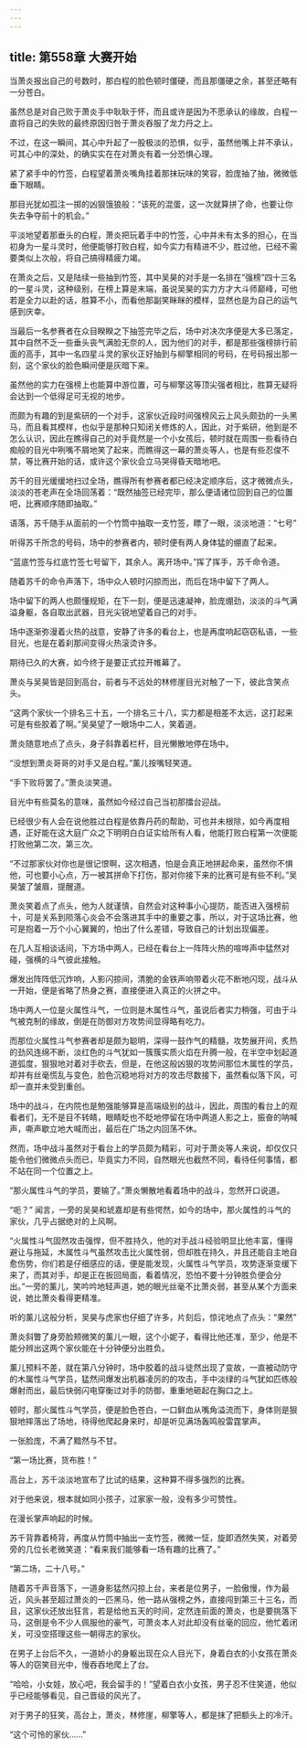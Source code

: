 ```yaml
---
---
---
```

title: 第558章 大赛开始
---



当萧炎报出自己的号数时，那白程的脸色顿时僵硬，而且那僵硬之余，甚至还略有一分苍白。

虽然总是对自己败于萧炎手中耿耿于怀，而且或许是因为不愿承认的缘故，白程一直将自己的失败的最终原因归咎于萧炎吞服了龙力丹之上。

不过，在这一瞬间，其心中升起了一股极淡的恐惧，似乎，虽然他嘴上并不承认，可其心中的深处，的确实实在在对萧炎有着一分恐惧心理。

紧了紧手中的竹签，白程望着萧炎嘴角挂着那抹玩味的笑容，脸庞抽了抽，微微低垂下眼睛。

那目光犹如孤注一掷的凶狠饿狼般：“该死的混蛋，这一次就算拼了命，也要让你失去争夺前十的机会。”

平淡地望着那垂头的白程，萧炎把玩着手中的竹签，心中并未有太多的担心，在当初身为一星斗灵时，他便能够打败白程，如今实力有精进不少，胜过他，已经不需要类似上次般，将自己搞得精疲力竭。

在萧炎之后，又是陆续一些抽到竹签，其中吴昊的对手是一名排在“强榜”四十三名的一星斗灵，这种级别，在榜上算是末端，虽说吴昊的实力方才大斗师巅峰，可他若是全力以赴的话，胜算不小，而看他那副笑眯眯的模样，显然也是为自己的运气感到庆幸。

当最后一名参赛者在众目睽睽之下抽签完毕之后，场中对决次序便是大多已落定，其中自然不乏一些垂头丧气满脸无奈的人，因为他们的对手，都是那些强榜排行前面的高手，其中一名四星斗灵的家伙正好抽到与柳擎相同的号码，在号码报出那一刻，这个家伙的脸色瞬间便是灰暗下来。

虽然他的实力在强榜上也能算中游位置，可与柳擎这等顶尖强者相比，胜算无疑将会达到一个低得足可无视的地步。

而颇为有趣的到是紫研的一个对手，这家伙近段时间强榜风云上风头颇劲的一头黑马，而且看其模样，也似乎是那种只知闭关修炼的人，因此，对于紫研，他到是不怎么认识，因此在瞧得自己的对手竟然是一个小女孩后，顿时就在周围一些看待白痴般的目光中咧嘴不屑地笑了起来，而瞧得这一幕的萧炎等人，也是有些忍俊不禁，等比赛开始的话，或许这个家伙会立马哭得昏天暗地吧。

苏千的目光缓缓地扫过全场，瞧得所有参赛者都已经决定顺序后，这才微微点头，淡淡的苍老声在全场回荡着：“既然抽签已经完毕，那么便请诸位回到自己的位置吧，比赛顺序随即抽取。”

语落，苏千随手从面前的一个竹筒中抽取一支竹签，瞟了一眼，淡淡地道：“七号”

听得苏千所念的号码，场中的参赛者内，顿时便有两人身体猛的绷直了起来。

“蓝底竹签与红底竹签七号留下，其余人。离开场中。”挥了挥手，苏千命令道。

随着苏千的命令声落下，场中众人顿时闪掠而出，而后在场中留下了两人。

场中留下的两人也颇懂规矩，在下一刻，便是迅速凝神，脸庞绷劲，淡淡的斗气满溢身躯，各自取出武器，目光尖锐地望着自己的对手。

场中逐渐弥漫着火热的战意，安静了许多的看台上，也是再度响起窃窃私语，一些目光，也是在着刹那间变得火热滚烫许多。

期待已久的大赛，如今终于是要正式拉开帷幕了。

萧炎与吴昊皆是回到高台，前者与不远处的林修崖目光对触了一下，彼此含笑点头。

“这两个家伙一个排名三十五，一个排名三十八，实力都是相差不太远，这打起来可是有些胶着了啊。”吴昊望了一眼场中二人，笑着道。

萧炎随意地点了点头，身子斜靠着栏杆，目光懒散地停在场中。

“没想到萧炎哥哥的对手又是白程。”薰儿按嘴轻笑道。

“手下败将罢了。”萧炎淡笑道。

目光中有些莫名的意味，虽然如今经过自己当初那擂台迎战。

已经很少有人会在说他胜过白程是依靠丹药的帮助，可也并未根除，如今再度相遇，正好能在这大庭广众之下明明白白证实给所有人看，他能打败白程第一次便能打败他第二次，第三次。

“不过那家伙对你也是很记恨啊，这次相遇，怕是会真正地拼起命来，虽然你不惧他，可也要小心点，万一被其拼命下打伤，那对你接下来的比赛可是有些不利。”吴昊皱了皱眉，提醒道。

萧炎笑着点了点头，他为人就谨慎，自然会对这种事小心提防，能否进入强榜前十，可是关系到陨落心炎会不会落进其手中的重要之事，所以，对于这场比赛，他可是抱着一万个小心翼翼的，怕出了什么差错，导致自己的计划出现偏差。

在几人互相谈话间，下方场中两人，已经在看台上一阵阵火热的喧哗声中猛然对碰，强横的斗气彼此接触。

爆发出阵阵低沉炸响，人影闪掠间，清脆的金铁声响带着火花不断地闪现，战斗从一开始，便是省略了热身之赛，直接便进入真正的火拼之中。

场中两人一位是火属性斗气，一位则是木属性斗气，虽说后者实力稍强，可由于斗气被克制的缘故，倒是在防御对方攻势间显得略有吃力。

而那位火属性斗气参赛者却是颇为聪明，深得一鼓作气的精髓，攻势展开间，炙热的劲风连绵不断，淡红色的斗气犹如一簇簇实质火焰在升腾一般，在半空中划起道道弧度，狠狠地对着对手砍去，但是，在他这般凶狠的攻势间那位木属性的学员，却并有丝毫慌乱与变色，脸色沉稳地将对方的攻击尽数接下，虽然看似落下风，可却一直并未受到重创。

场中的战斗，在内院也是勉强能够算是高端级别的战斗，因此，周围的看台上的观看者们，无不是目不转睛，眼睛眨也不眨地停留在场中两道人影之上，振奋的呐喊声，嘶声歇立地大喊而出，最后在广场之内回荡不休。

然而，场中战斗虽然对于看台上的学员颇为精彩，可对于萧炎等人来说，却仅仅只能令他们微微点头而已，毕竟实力不同，自然眼光也截然不同，看待任何事情，都不站在同一个位置之上。

“那火属性斗气的学员，要输了。”萧炎懒散地看着场中的战斗，忽然开口说道。

“呃？” 闻言，一旁的吴昊和琥嘉却是有些愕然，如今的场中，那火属性的斗气的家伙，几乎占据绝对的上风啊。

“火属性斗气固然攻击强悍，但不胜持久，他的对手战斗经验明显比他丰富，懂得避让与拖延，木属性斗气虽然攻击比火属性弱，但却胜在持久，并且还能自主地自愈伤势，你们若是仔细感应的话，便是能发现，火属性斗气学员，攻势逐渐变缓下来了，而其对手，却是正在扳回局面，看着情况，恐怕不要十分钟胜负便会分出。”一旁的薰儿，笑吟吟地轻声道，她的眼光丝毫不比萧炎弱，甚至从某个方面来说，她比萧炎看得更精准。

听的薰儿这般分析，吴昊与虎家也仔细了许多，片刻后，惊诧地点了点头：“果然”

萧炎斜瞥了身旁脸颊微笑的薰儿一眼，这个小妮子，看得比他还准，至少，他是不能分辨出这两个家伙能在十分钟便分出胜负。

薰儿预料不差，就在第八分钟时，场中胶着的战斗徒然出现了变故，一直被动防守的木属性斗气学员，猛然间爆发出机器凌厉的的攻击，手中淡绿的斗气犹如匹练般爆射而出，最后快弱闪电穿衡过对手的防御，重重地砸起在胸口之上。

顿时，那火属性斗气学员，便是脸色苍白，一口鲜血从嘴角溢流而下，身体则是狠狠地摔落出了场地，待得他爬起身来时，却是听见满场轰鸣般雷霆掌声。

一张脸庞，不满了黯然与不甘。

“第一场比赛，货布胜！”

高台上，苏千淡淡地宣布了比试的结果，这种算不得多强烈的比赛。

对于他来说，根本就如同小孩子，过家家一般，没有多少可赞性。

在漫长掌声响起的时候。

苏千背靠着椅背，再度从竹筒中抽出一支竹签，微微一怔，旋即洒然失笑，对着旁旁的几位长老微笑道：“看来我们能够看一场有趣的比赛了。”

“第二场，二十八号。”

随着苏千声音落下，一道身影猛然闪掠上台，来者是位男子，一脸傲慢，作为最近，风头甚至超过萧炎的一匹黑马，他一路从强榜之外，直接闯到第三十三名，而且，这家伙还放出狂言，若是给他五天的时间，定然连前面的萧炎，也是要挑落下马，这倒是令不少人佩服他的豪气，可萧炎本人对此却没有丝毫的回应，他忙着闭关，可没空搭理这些一朝得志的家伙。

在男子上台后不久，一道娇小的身躯出现在众人目光下，身着白衣的小女孩在萧炎等人的窃笑目光中，慢吞吞地爬上了台。

“哈哈，小女娃，放心吧，我会留手的！”望着白衣小女孩，男子忍不住笑道，他似乎已经能够看见，自己晋级的风光了。

对于男子的狂笑，高台上，萧炎，林修崖，柳擎等人，都是抹了把额头上的冷汗。

“这个可怜的家伙……”